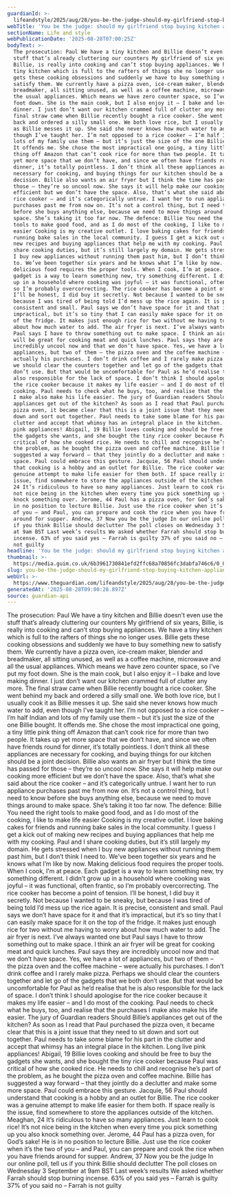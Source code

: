 ```yaml
---
guardianId: >-
  lifeandstyle/2025/aug/28/you-be-the-judge-should-my-girlfriend-stop-buying-kitchen-appliances
webTitle: 'You be the judge: should my girlfriend stop buying kitchen appliances?'
sectionName: Life and style
webPublicationDate: '2025-08-28T07:00:25Z'
bodyText: >-
  The prosecution: Paul We have a tiny kitchen and Billie doesn’t even use the
  stuff that’s already cluttering our counters My girlfriend of six years,
  Billie, is really into cooking and can’t stop buying appliances. We have a
  tiny kitchen which is full to the rafters of things she no longer uses. Billie
  gets these cooking obsessions and suddenly we have to buy something new to
  satisfy them. We currently have a pizza oven, ice-cream maker, blender and
  breadmaker, all sitting unused, as well as a coffee machine, microwave and all
  the usual appliances. Which means we have zero counter space, so I’ve put my
  foot down. She is the main cook, but I also enjoy it – I bake and love making
  dinner. I just don’t want our kitchen crammed full of clutter any more. The
  final straw came when Billie recently bought a rice cooker. She went behind my
  back and ordered a silly small one. We both love rice, but I usually cook it
  as Billie messes it up. She said she never knows how much water to add, even
  though I’ve taught her. I’m not opposed to a rice cooker – I’m half Indian and
  lots of my family use them – but it’s just the size of the one Billie bought.
  It offends me. She chose the most impractical one going, a tiny little pink
  thing off Amazon that can’t cook rice for more than two people. It takes up
  yet more space that we don’t have, and since we often have friends round for
  dinner, it’s totally pointless. I don’t think all these appliances are
  necessary for cooking, and buying things for our kitchen should be a joint
  decision. Billie also wants an air fryer but I think the time has passed for
  those – they’re so uncool now. She says it will help make our cooking more
  efficient but we don’t have the space. Also, that’s what she said about the
  rice cooker – and it’s categorically untrue. I want her to run appliance
  purchases past me from now on. It’s not a control thing, but I need to know
  before she buys anything else, because we need to move things around to make
  space. She’s taking it too far now. The defence: Billie You need the right
  tools to make good food, and as I do most of the cooking, I like to make life
  easier Cooking is my creative outlet. I love baking cakes for friends and
  running bake sales in the local community. I guess I get a kick out of making
  new recipes and buying appliances that help me with my cooking. Paul and I
  share cooking duties, but it’s still largely my domain. He gets stressed when
  I buy new appliances without running them past him, but I don’t think I need
  to. We’ve been together six years and he knows what I’m like by now. Making
  delicious food requires the proper tools. When I cook, I’m at peace. Each
  gadget is a way to learn something new, try something different. I didn’t grow
  up in a household where cooking was joyful – it was functional, often frantic,
  so I’m probably overcorrecting. The rice cooker has become a point of tension.
  I’ll be honest, I did buy it secretly. Not because I wanted to be sneaky, but
  because I was tired of being told I’d mess up the rice again. It is precise,
  consistent and small. Paul says we don’t have space for it and that it’s
  impractical, but it’s so tiny that I can easily make space for it on the top
  of the fridge. It makes just enough rice for two without me having to worry
  about how much water to add. The air fryer is next. I’ve always wanted one but
  Paul says I have to throw something out to make space. I think an air fryer
  will be great for cooking meat and quick lunches. Paul says they are
  incredibly uncool now and that we don’t have space. Yes, we have a lot of
  appliances, but two of them – the pizza oven and the coffee machine – were
  actually his purchases. I don’t drink coffee and I rarely make pizza. Perhaps
  we should clear the counters together and let go of the gadgets that we both
  don’t use. But that would be uncomfortable for Paul as he’d realise that he is
  also responsible for the lack of space. I don’t think I should apologise for
  the rice cooker because it makes my life easier – and I do most of the
  cooking. Paul needs to check what he buys, too, and realise that the purchases
  I make also make his life easier. The jury of Guardian readers Should Billie’s
  appliances get out of the kitchen? As soon as I read that Paul purchased the
  pizza oven, it became clear that this is a joint issue that they need to sit
  down and sort out together. Paul needs to take some blame for his part in the
  clutter and accept that whimsy has an integral place in the kitchen. Long live
  pink appliances! Abigail, 19 Billie loves cooking and should be free to buy
  the gadgets she wants, and she bought the tiny rice cooker because Paul was
  critical of how she cooked rice. He needs to chill and recognise he’s part of
  the problem, as he bought the pizza oven and coffee machine. Billie has
  suggested a way forward – that they jointly do a declutter and make some more
  space. Paul could embrace this gesture. Jacquie, 56 Paul should understand
  that cooking is a hobby and an outlet for Billie. The rice cooker was a
  genuine attempt to make life easier for them both. If space really is the
  issue, find somewhere to store the appliances outside of the kitchen. Meaghan,
  24 It’s ridiculous to have so many appliances. Just learn to cook rice! It’s
  not nice being in the kitchen when every time you pick something up you also
  knock something over. Jerome, 44 Paul has a pizza oven, for God’s sake! He is
  in no position to lecture Billie. Just use the rice cooker when it’s the two
  of you – and Paul, you can prepare and cook the rice when you have friends
  around for supper. Andrew, 37 Now you be the judge In our online poll, tell us
  if you think Billie should declutter The poll closes on Wednesday 3 September
  at 9am BST Last week’s results We asked whether Farrah should stop burning
  incense. 63% of you said yes – Farrah is guilty 37% of you said no – Farrah is
  not guilty
headline: 'You be the judge: should my girlfriend stop buying kitchen appliances?'
thumbnail: >-
  https://media.guim.co.uk/6b3961730841efd2ffc68a70856fc3dabfa746c6/0_0_2100_1680/500.jpg
slug: you-be-the-judge-should-my-girlfriend-stop-buying-kitchen-appliances
webUrl: >-
  https://www.theguardian.com/lifeandstyle/2025/aug/28/you-be-the-judge-should-my-girlfriend-stop-buying-kitchen-appliances
generatedAt: '2025-08-28T09:00:28.897Z'
source: guardian-api
---
```

The prosecution: Paul We have a tiny kitchen and Billie doesn’t even use the stuff that’s already cluttering our counters My girlfriend of six years, Billie, is really into cooking and can’t stop buying appliances. We have a tiny kitchen which is full to the rafters of things she no longer uses. Billie gets these cooking obsessions and suddenly we have to buy something new to satisfy them. We currently have a pizza oven, ice-cream maker, blender and breadmaker, all sitting unused, as well as a coffee machine, microwave and all the usual appliances. Which means we have zero counter space, so I’ve put my foot down. She is the main cook, but I also enjoy it – I bake and love making dinner. I just don’t want our kitchen crammed full of clutter any more. The final straw came when Billie recently bought a rice cooker. She went behind my back and ordered a silly small one. We both love rice, but I usually cook it as Billie messes it up. She said she never knows how much water to add, even though I’ve taught her. I’m not opposed to a rice cooker – I’m half Indian and lots of my family use them – but it’s just the size of the one Billie bought. It offends me. She chose the most impractical one going, a tiny little pink thing off Amazon that can’t cook rice for more than two people. It takes up yet more space that we don’t have, and since we often have friends round for dinner, it’s totally pointless. I don’t think all these appliances are necessary for cooking, and buying things for our kitchen should be a joint decision. Billie also wants an air fryer but I think the time has passed for those – they’re so uncool now. She says it will help make our cooking more efficient but we don’t have the space. Also, that’s what she said about the rice cooker – and it’s categorically untrue. I want her to run appliance purchases past me from now on. It’s not a control thing, but I need to know before she buys anything else, because we need to move things around to make space. She’s taking it too far now. The defence: Billie You need the right tools to make good food, and as I do most of the cooking, I like to make life easier Cooking is my creative outlet. I love baking cakes for friends and running bake sales in the local community. I guess I get a kick out of making new recipes and buying appliances that help me with my cooking. Paul and I share cooking duties, but it’s still largely my domain. He gets stressed when I buy new appliances without running them past him, but I don’t think I need to. We’ve been together six years and he knows what I’m like by now. Making delicious food requires the proper tools. When I cook, I’m at peace. Each gadget is a way to learn something new, try something different. I didn’t grow up in a household where cooking was joyful – it was functional, often frantic, so I’m probably overcorrecting. The rice cooker has become a point of tension. I’ll be honest, I did buy it secretly. Not because I wanted to be sneaky, but because I was tired of being told I’d mess up the rice again. It is precise, consistent and small. Paul says we don’t have space for it and that it’s impractical, but it’s so tiny that I can easily make space for it on the top of the fridge. It makes just enough rice for two without me having to worry about how much water to add. The air fryer is next. I’ve always wanted one but Paul says I have to throw something out to make space. I think an air fryer will be great for cooking meat and quick lunches. Paul says they are incredibly uncool now and that we don’t have space. Yes, we have a lot of appliances, but two of them – the pizza oven and the coffee machine – were actually his purchases. I don’t drink coffee and I rarely make pizza. Perhaps we should clear the counters together and let go of the gadgets that we both don’t use. But that would be uncomfortable for Paul as he’d realise that he is also responsible for the lack of space. I don’t think I should apologise for the rice cooker because it makes my life easier – and I do most of the cooking. Paul needs to check what he buys, too, and realise that the purchases I make also make his life easier. The jury of Guardian readers Should Billie’s appliances get out of the kitchen? As soon as I read that Paul purchased the pizza oven, it became clear that this is a joint issue that they need to sit down and sort out together. Paul needs to take some blame for his part in the clutter and accept that whimsy has an integral place in the kitchen. Long live pink appliances! Abigail, 19 Billie loves cooking and should be free to buy the gadgets she wants, and she bought the tiny rice cooker because Paul was critical of how she cooked rice. He needs to chill and recognise he’s part of the problem, as he bought the pizza oven and coffee machine. Billie has suggested a way forward – that they jointly do a declutter and make some more space. Paul could embrace this gesture. Jacquie, 56 Paul should understand that cooking is a hobby and an outlet for Billie. The rice cooker was a genuine attempt to make life easier for them both. If space really is the issue, find somewhere to store the appliances outside of the kitchen. Meaghan, 24 It’s ridiculous to have so many appliances. Just learn to cook rice! It’s not nice being in the kitchen when every time you pick something up you also knock something over. Jerome, 44 Paul has a pizza oven, for God’s sake! He is in no position to lecture Billie. Just use the rice cooker when it’s the two of you – and Paul, you can prepare and cook the rice when you have friends around for supper. Andrew, 37 Now you be the judge In our online poll, tell us if you think Billie should declutter The poll closes on Wednesday 3 September at 9am BST Last week’s results We asked whether Farrah should stop burning incense. 63% of you said yes – Farrah is guilty 37% of you said no – Farrah is not guilty
